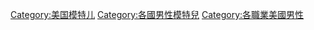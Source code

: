 {{Commonscat|Male models from the United States}}

[[Category:美国模特儿|Category:美国模特儿]]
[[Category:各國男性模特兒|Category:各國男性模特兒]]
[[Category:各職業美國男性|Category:各職業美國男性]]
